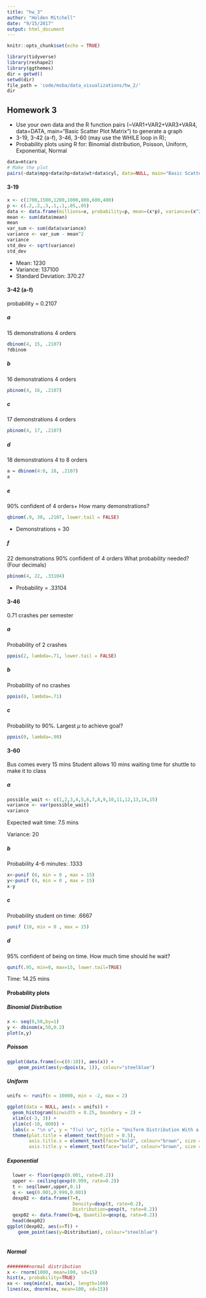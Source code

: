 ```yaml
---
title: "hw_3"
author: "Holden Mitchell"
date: "9/15/2017"
output: html_document
---
```


```r
knitr::opts_chunk$set(echo = TRUE)
```


```r
library(tidyverse)
library(reshape2)
library(ggthemes)
dir = getwd()
setwd(dir)
file_path = 'code/msba/data_visualizations/hw_2/'
dir
```

## Homework 3

* Use your own data and the R function pairs (~VAR1+VAR2+VAR3+VAR4, data=DATA, main=“Basic Scatter Plot Matrix”) to generate a graph
* 3-19, 3-42 (a-f), 3-46, 3-60 (may use the WHILE loop in R);
* Probability plots using R for: Binomial distribution, Poisson, Uniform, Exponential, Normal

```r
data=mtcars
# Make the plot
pairs(~data$mpg+data$hp+data$wt+data$cyl, data=NULL, main="Basic Scatter Plot Matrix")
```


#### 3-19

```r
x <- c(1700,1500,1200,1000,800,600,400)
p <- c(.2,.2,.3,.1,.1,.05,.05)
data <- data.frame(millions=x, probability=p, mean=(x*p), variance=(x^2*p))
mean <- sum(data$mean)
mean
var_sum <- sum(data$variance)
variance <- var_sum - mean^2
variance
std_dev <- sqrt(variance)
std_dev
```

* Mean: 1230
* Variance: 137100
* Standard Deviation: 370.27


#### 3-42 (a-f)

probability = 0.2107

##### a
15 demonstrations
4 orders

```r
dbinom(4, 15, .2107)
?dbinom
```

##### b

16 demonstrations
4 orders

```r
pbinom(4, 16, .2107)
```

##### c

17 demonstrations
4 orders

```r
pbinom(4, 17, .2107)
```

##### d

18 demonstrations
4 to 8 orders

```r
a = dbinom(4:8, 18, .2107)
a
```


##### e

90% confident of 4 orders+
How many demonstrations?

```r
qbinom(.9, 30, .2107, lower.tail = FALSE)
```
* Demonstrations = 30

##### f

22 demonstrations
90% confident of 4 orders
What probability needed? (Four decimals)

```r
pbinom(4, 22, .33104)
```
* Probability = .33104

#### 3-46

0.71 crashes per semester

##### a

Probability of 2 crashes

```r
ppois(2, lambda=.71, lower.tail = FALSE)
```

##### b

Probability of no crashes
```r
ppois(0, lambda=.71)
```

##### c

Probability to 90%. Largest $\mu$ to achieve goal?

```r
ppois(0, lambda=.90)
```

#### 3-60
Bus comes every 15 mins
Student allows 10 mins waiting time for shuttle to make it to class

##### a

```r
possible_wait <- c(1,2,3,4,5,6,7,8,9,10,11,12,13,14,15)
variance <- var(possible_wait)
variance
```

Expected wait time: 7.5 mins

Variance: 20

##### b

Probability 4-6 minutes: .1333

```r
x<-punif (6, min = 0 , max = 15)
y<-punif (4, min = 0 , max = 15)
x-y
```

##### c

Probability student on time: .6667

```r
punif (10, min = 0 , max = 15)
```


##### d

95% confident of being on time. How much time should he wait?

```r
qunif(.95, min=0, max=15, lower.tail=TRUE)
```

Time: 14.25 mins

#### Probability plots

##### Binomial Distribution

```r
x <- seq(0,50,by=1)
y <- dbinom(x,50,0.2)
plot(x,y)
```

##### Poisson

```r
ggplot(data.frame(x=c(0:10)), aes(x)) +
    geom_point(aes(y=dpois(x, 1)), colour="steelblue")
```

##### Uniform

```r
unifs <- runif(n = 10000, min = -2, max = 2)

ggplot(data = NULL, aes(x = unifs)) + 
  geom_histogram(binwidth = 0.25, boundary = 2) + 
  xlim(c(-3, 3)) +
  ylim(c(-10, 800)) +
  labs(x = "\n u", y = "f(u) \n", title = "Uniform Distribution With a = -2 and b = 2 \n") +
  theme(plot.title = element_text(hjust = 0.5), 
        axis.title.x = element_text(face="bold", colour="brown", size = 12),
        axis.title.y = element_text(face="bold", colour="brown", size = 12))
```

##### Exponential

```r
  lower <- floor(qexp(0.001, rate=0.2))
  upper <- ceiling(qexp(0.999, rate=0.2))
  t <- seq(lower,upper,0.1)
  q <- seq(0.001,0.999,0.001)
  dexp02 <- data.frame(T=t, 
                        Density=dexp(t, rate=0.2),
                        Distribution=pexp(t, rate=0.2))  
  qexp02 <- data.frame(Q=q, Quantile=qexp(q, rate=0.2))  
  head(dexp02)
ggplot(dexp02, aes(x=T)) +
    geom_point(aes(y=Distribution), colour="steelblue")
  
```

##### Normal

```r
########normal distribution
x <- rnorm(1000, mean=100, sd=15)
hist(x, probability=TRUE)
xx <- seq(min(x), max(x), length=100)
lines(xx, dnorm(xx, mean=100, sd=15))
```

